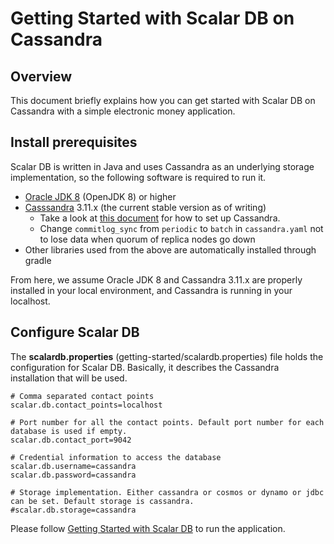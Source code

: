 # Getting Started with Scalar DB on Cassandra
    
## Overview
This document briefly explains how you can get started with Scalar DB on Cassandra with a simple electronic money application.

## Install prerequisites

Scalar DB is written in Java and uses Cassandra as an underlying storage implementation, so the following software is required to run it.

* [Oracle JDK 8](https://www.oracle.com/technetwork/java/javase/downloads/jdk8-downloads-2133151.html) (OpenJDK 8) or higher
* [Casssandra](http://cassandra.apache.org/) 3.11.x (the current stable version as of writing)
    * Take a look at [this document](http://cassandra.apache.org/download/) for how to set up Cassandra.
    * Change `commitlog_sync` from `periodic` to `batch` in `cassandra.yaml` not to lose data when quorum of replica nodes go down
* Other libraries used from the above are automatically installed through gradle

From here, we assume Oracle JDK 8 and Cassandra 3.11.x are properly installed in your local environment, and Cassandra is running in your localhost.

## Configure Scalar DB

The **scalardb.properties** (getting-started/scalardb.properties) file holds the configuration for Scalar DB. Basically, it describes the Cassandra installation that will be used.

```
# Comma separated contact points
scalar.db.contact_points=localhost

# Port number for all the contact points. Default port number for each database is used if empty.
scalar.db.contact_port=9042

# Credential information to access the database
scalar.db.username=cassandra
scalar.db.password=cassandra

# Storage implementation. Either cassandra or cosmos or dynamo or jdbc can be set. Default storage is cassandra.
#scalar.db.storage=cassandra
```

Please follow [Getting Started with Scalar DB](getting-started-with-scalardb.mdx) to run the application.
